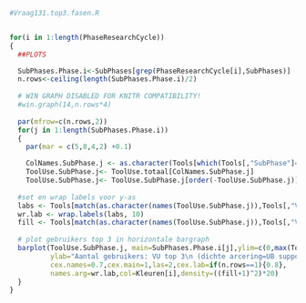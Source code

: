 ```r
#Vraag131.top3.fasen.R


for(i in 1:length(PhaseResearchCycle))
{ 
  ##PLOTS

  SubPhases.Phase.i<-SubPhases[grep(PhaseResearchCycle[i],SubPhases)]
  n.rows<-ceiling(length(SubPhases.Phase.i)/2)
  
  # WIN GRAPH DISABLED FOR KNITR COMPATIBILITY!
  #win.graph(14,n.rows*4)
  
  par(mfrow=c(n.rows,2))
  for(j in 1:length(SubPhases.Phase.i))
  {
    par(mar = c(5,8,4,2) +0.1)

    ColNames.SubPhase.j <- as.character(Tools[which(Tools[,"SubPhase"]==SubPhases.Phase.i[j]),"Variable.name"])
    ToolUse.SubPhase.j<- ToolUse.totaal[ColNames.SubPhase.j]
    ToolUse.SubPhase.j<- ToolUse.SubPhase.j[order(-ToolUse.SubPhase.j)]
  
  #set en wrap labels voor y-as
  labs <- Tools[match(as.character(names(ToolUse.SubPhase.j)),Tools[,"Variable.name"]),"Tool.name"]
  wr.lab <- wrap.labels(labs, 10)
  fill <- Tools[match(as.character(names(ToolUse.SubPhase.j)),Tools[,"Variable.name"]),"UB.support"]
  
  # plot gebruikers top 3 in horizontale bargraph 
  barplot(ToolUse.SubPhase.j, main=SubPhases.Phase.i[j],ylim=c(0,max(ToolUse.totaal)),
          ylab="Aantal gebruikers: VU top 3\n (dichte arcering=UB support)",
          cex.names=0.7,cex.main=1,las=2,cex.lab=if(n.rows==1){0.8},
          names.arg=wr.lab,col=Kleuren[i],density=((fill+1)^2)*20)
  }
}


```